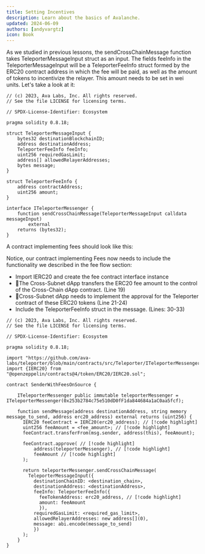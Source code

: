```yaml
---
title: Setting Incentives
description: Learn about the basics of Avalanche.
updated: 2024-06-09
authors: [andyvargtz]
icon: Book
---
```


As we studied in previous lessons, the sendCrossChainMessage function takes TeleporterMessageInput struct as an input. The fields feeInfo in the TeleporterMessageInput will be a TeleporterFeeInfo struct formed by the ERC20 contract address in which the fee will be paid, as well as the amount of tokens to incentivize the relayer. This amount needs to be set in wei units. Let's take a look at it:

```solidity
// (c) 2023, Ava Labs, Inc. All rights reserved.
// See the file LICENSE for licensing terms.

// SPDX-License-Identifier: Ecosystem

pragma solidity 0.8.18;

struct TeleporterMessageInput {
    bytes32 destinationBlockchainID;
    address destinationAddress;
    TeleporterFeeInfo feeInfo;
    uint256 requiredGasLimit;
    address[] allowedRelayerAddresses;
    bytes message;
}

struct TeleporterFeeInfo {
    address contractAddress;
    uint256 amount;
}

interface ITeleporterMessenger {
    function sendCrossChainMessage(TeleporterMessageInput calldata messageInput)
        external
    returns (bytes32);
}
```

A contract implementing fees should look like this: 

Notice, our contract implementing Fees now needs to include the functionality we described in the fee flow section:

- Import IERC20 and create the fee contract interface instance 
- 📜The Cross-Subnet dApp transfers the ERC20 fee amount to the control of the Cross-Chain dApp contract. (Line 19)
- 📜Cross-Subnet dApp needs to implement the approval for the Teleporter contract of these ERC20 tokens (Line 21-24)
- Include the TeleporterFeeInfo struct in the message. (Lines: 30-33)

```solidity
// (c) 2023, Ava Labs, Inc. All rights reserved.
// See the file LICENSE for licensing terms.

// SPDX-License-Identifier: Ecosystem

pragma solidity 0.8.18;

import "https://github.com/ava-labs/teleporter/blob/main/contracts/src/Teleporter/ITeleporterMessenger.sol";
import {IERC20} from "@openzeppelin/contracts@4/token/ERC20/IERC20.sol";

contract SenderWithFeesOnSource {

    ITeleporterMessenger public immutable teleporterMessenger = ITeleporterMessenger(0x253b2784c75e510dD0fF1da844684a1aC0aa5fcf);

    function sendMessage(address destinationAddress, string memory message_to_send, address erc20_address) external returns (uint256) {
      IERC20 feeContract = IERC20(erc20_address); // [!code highlight]
      uint256 feeAmount = <fee_amount>; // [!code highlight]
      feeContract.transferFrom(msg.sender, address(this), feeAmount);

      feeContract.approve( // [!code highlight]
          address(teleporterMessenger), // [!code highlight]
          feeAmount // [!code highlight]
      );
      
      return teleporterMessenger.sendCrossChainMessage(
        TeleporterMessageInput({
          destinationChainID: <destination_chain>,
          destinationAddress: <destinationAddress>,
          feeInfo: TeleporterFeeInfo({
            feeTokenAddress: erc20_address, // [!code highlight]
            amount: feeAmount
            }),
          requiredGasLimit: <required_gas_limit>,
          allowedRelayerAddresses: new address[](0),
          message: abi.encode(message_to_send)
          })
      );
    }
}
```
